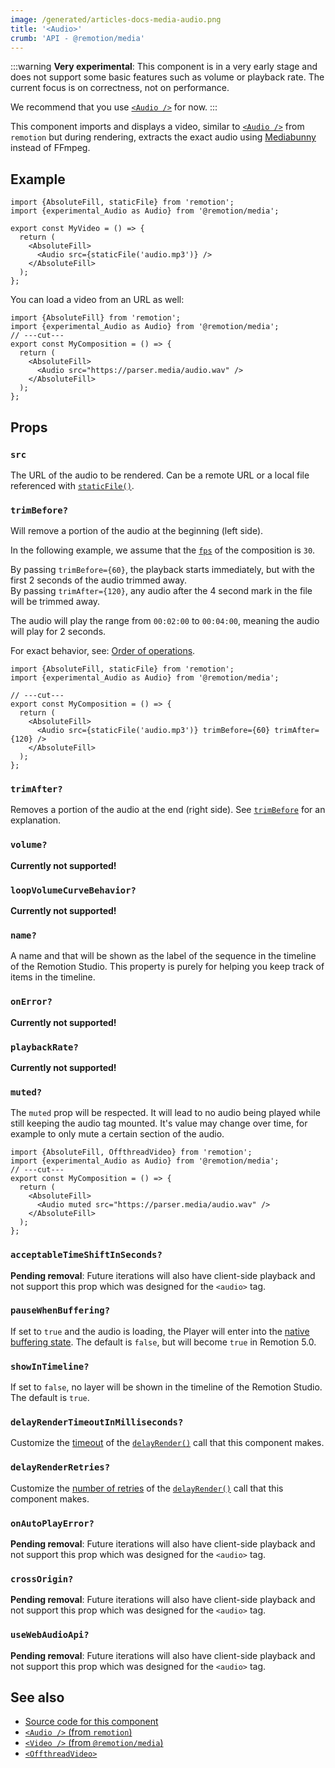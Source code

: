 ```yaml
---
image: /generated/articles-docs-media-audio.png
title: '<Audio>'
crumb: 'API - @remotion/media'
---
```


:::warning
**Very experimental**: This component is in a very early stage and does not support some basic features such as volume or playback rate.
The current focus is on correctness, not on performance.

We recommend that you use [`<Audio />`](/docs/audio) for now.
:::

This component imports and displays a video, similar to [`<Audio />`](/docs/audio) from `remotion` but during rendering, extracts the exact audio using [Mediabunny](/docs/mediabunny) instead of FFmpeg.

## Example

```tsx twoslash
import {AbsoluteFill, staticFile} from 'remotion';
import {experimental_Audio as Audio} from '@remotion/media';

export const MyVideo = () => {
  return (
    <AbsoluteFill>
      <Audio src={staticFile('audio.mp3')} />
    </AbsoluteFill>
  );
};
```

You can load a video from an URL as well:

```tsx twoslash
import {AbsoluteFill} from 'remotion';
import {experimental_Audio as Audio} from '@remotion/media';
// ---cut---
export const MyComposition = () => {
  return (
    <AbsoluteFill>
      <Audio src="https://parser.media/audio.wav" />
    </AbsoluteFill>
  );
};
```

## Props

### `src`

The URL of the audio to be rendered. Can be a remote URL or a local file referenced with [`staticFile()`](/docs/staticfile).

### `trimBefore?`

Will remove a portion of the audio at the beginning (left side).

In the following example, we assume that the [`fps`](/docs/composition#fps) of the composition is `30`.

By passing `trimBefore={60}`, the playback starts immediately, but with the first 2 seconds of the audio trimmed away.  
By passing `trimAfter={120}`, any audio after the 4 second mark in the file will be trimmed away.

The audio will play the range from `00:02:00` to `00:04:00`, meaning the audio will play for 2 seconds.

For exact behavior, see: [Order of operations](/docs/audio/order-of-operations).

```tsx twoslash
import {AbsoluteFill, staticFile} from 'remotion';
import {experimental_Audio as Audio} from '@remotion/media';

// ---cut---
export const MyComposition = () => {
  return (
    <AbsoluteFill>
      <Audio src={staticFile('audio.mp3')} trimBefore={60} trimAfter={120} />
    </AbsoluteFill>
  );
};
```

### `trimAfter?`

Removes a portion of the audio at the end (right side). See [`trimBefore`](#trimbefore) for an explanation.

### `volume?`

**Currently not supported!**

### `loopVolumeCurveBehavior?`

**Currently not supported!**

### `name?`

A name and that will be shown as the label of the sequence in the timeline of the Remotion Studio. This property is purely for helping you keep track of items in the timeline.

### `onError?`

**Currently not supported!**

### `playbackRate?`

**Currently not supported!**

### `muted?`

The `muted` prop will be respected. It will lead to no audio being played while still keeping the audio tag mounted. It's value may change over time, for example to only mute a certain section of the audio.

```tsx twoslash title="Example of a muted video"
import {AbsoluteFill, OffthreadVideo} from 'remotion';
import {experimental_Audio as Audio} from '@remotion/media';
// ---cut---
export const MyComposition = () => {
  return (
    <AbsoluteFill>
      <Audio muted src="https://parser.media/audio.wav" />
    </AbsoluteFill>
  );
};
```

### `acceptableTimeShiftInSeconds?`

**Pending removal**: Future iterations will also have client-side playback and not support this prop which was designed for the `<audio>` tag.

### `pauseWhenBuffering?`

If set to `true` and the audio is loading, the Player will enter into the [native buffering state](/docs/player/buffer-state). The default is `false`, but will become `true` in Remotion 5.0.

### `showInTimeline?`

If set to `false`, no layer will be shown in the timeline of the Remotion Studio. The default is `true`.

### `delayRenderTimeoutInMilliseconds?`

Customize the [timeout](/docs/delay-render#modifying-the-timeout) of the [`delayRender()`](/docs/delay-render) call that this component makes.

### `delayRenderRetries?`

Customize the [number of retries](/docs/delay-render#retrying) of the [`delayRender()`](/docs/delay-render) call that this component makes.

### `onAutoPlayError?`

**Pending removal**: Future iterations will also have client-side playback and not support this prop which was designed for the `<audio>` tag.

### `crossOrigin?`

**Pending removal**: Future iterations will also have client-side playback and not support this prop which was designed for the `<audio>` tag.

### `useWebAudioApi?`

**Pending removal**: Future iterations will also have client-side playback and not support this prop which was designed for the `<audio>` tag.

## See also

- [Source code for this component](https://github.com/remotion-dev/remotion/blob/main/packages/media/src/audio/audio.tsx)
- [`<Audio />` (from `remotion`)](/docs/audio)
- [`<Video />` (from `@remotion/media`)](/docs/media/video)
- [`<OffthreadVideo>`](/docs/offthreadvideo)
